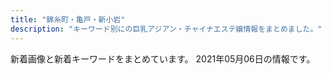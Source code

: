 ```yaml
---
title: "錦糸町・亀戸・新小岩"
description: "キーワード別にの巨乳アジアン・チャイナエステ嬢情報をまとめました。"
---
```


新着画像と新着キーワードをまとめています。
2021年05月06日の情報です。

<DmmAffiliateIns />
<KeywordTable
  shops={
    [
    {
        "url": "http://cpienakada.com/",
        "keywords": {
            "C": 1,
            "86": 1,
            "D": 4
        },
        "station": "JR\u4e80\u6238\u99c5\u5317\u53e3",
        "name": "\u604b\u59eb",
        "img_links": [
            "http://cpienakada.com/upload/202104/1617264407.jpg",
            "http://cpienakada.com/upload/202104/thumb/1617331988.jpg",
            "http://cpienakada.com/upload/202104/thumb_dis/1617264788.jpg",
            "http://cpienakada.com/upload/202104/thumb/1617264609.jpg",
            "http://cpienakada.com/upload/202104/thumb_dis/1617264919.jpg",
            "http://cpienakada.com/upload/202103/1617174846.jpg",
            "http://cpienakada.com/upload/202103/1617175559.jpg",
            "http://cpienakada.com/upload/images/20210331_151305.jpg",
            "http://cpienakada.com/upload/202104/1617264788.jpg",
            "http://cpienakada.com/upload/202104/1617264609.jpg",
            "http://cpienakada.com/upload/202104/1617331988.jpg",
            "http://cpienakada.com/upload/images/20210331_153515.png",
            "http://cpienakada.com/upload/images/20210331_151639.jpg",
            "http://cpienakada.com/upload/images/20210402_094656.jpg",
            "http://cpienakada.com/upload/202104/thumb/1617264788.jpg",
            "http://cpienakada.com/upload/202104/thumb_dis/1617264407.jpg",
            "http://cpienakada.com/upload/202104/thumb_dis/1617331988.jpg",
            "http://cpienakada.com/upload/202103/1617175265.jpg",
            "http://cpienakada.com/upload/202104/thumb_dis/1617264609.jpg",
            "http://cpienakada.com/upload/202104/thumb/1617264407.jpg",
            "http://cpienakada.com/upload/images/20210331_153453.jpg",
            "http://cpienakada.com/upload/202104/1617264919.jpg",
            "http://cpienakada.com/upload/202104/thumb/1617264919.jpg",
            "http://cpienakada.com/upload/202103/1617174691.jpg"
        ]
    },
    {
        "name": "\u68ee",
        "station": "JR\u65b0\u5c0f\u5ca9\u99c5\u5317\u53e3",
        "img_links": [
            "http://mori.me-es.com/images/sub_28.jpg",
            "http://mori.me-es.com/girls/07.jpg",
            "http://mori.me-es.com/images/info.jpg",
            "http://mori.me-es.com/images/index_24.jpg",
            "http://mori.me-es.com/images/index_30.jpg",
            "http://mori.me-es.com/images/index_16.jpg",
            "http://mori.me-es.com/images/index_22.jpg",
            "http://mori.me-es.com/images/index_05.jpg",
            "http://mori.me-es.com/images/rec.jpg",
            "http://mori.me-es.com/images/rec_15.jpg",
            "http://mori.me-es.com/images/index_02.jpg",
            "http://mori.me-es.com/girls/05.jpg",
            "http://mori.me-es.com/images/index_19.jpg",
            "http://mori.me-es.com/images/index_29.jpg",
            "http://mori.me-es.com/girls/08a.jpg",
            "http://mori.me-es.com/images/staff_15.jpg",
            "http://mori.me-es.com/images/index_12.jpg",
            "http://mori.me-es.com/images/index_10.jpg",
            "http://mori.me-es.com/images/index_18.jpg",
            "http://mori.me-es.com/images/index_03.jpg",
            "http://mori.me-es.com/images/index_17.jpg",
            "http://mori.me-es.com/images/index_21.jpg",
            "http://mori.me-es.com/images/index_26.jpg",
            "http://mori.me-es.com/images/index_15.jpg",
            "http://mori.me-es.com/images/index_09.jpg",
            "http://mori.me-es.com/images/index_25.jpg",
            "http://mori.me-es.com/images/index_04.jpg",
            "http://mori.me-es.com/images/index_28.jpg",
            "http://mori.me-es.com/images/index_07.jpg",
            "http://mori.me-es.com/girls/08.jpg",
            "http://mori.me-es.com/girls/06.jpg",
            "http://mori.me-es.com/images/index_08.jpg",
            "http://mori.me-es.com/images/index_20.jpg",
            "http://mori.me-es.com/images/index_01.jpg",
            "http://mori.me-es.com/girls/04a.jpg",
            "http://mori.me-es.com/images/info_15.jpg",
            "http://mori.me-es.com/girls/04.jpg",
            "http://mori.me-es.com/girls/00.jpg",
            "http://mori.me-es.com/images/index_27.jpg",
            "http://mori.me-es.com/girls/03.jpg",
            "http://mori.me-es.com/girls/02.jpg",
            "http://mori.me-es.com/girls/01.jpg",
            "http://mori.me-es.com/images/index_13.jpg",
            "http://mori.me-es.com/images/index_06.jpg"
        ],
        "url": "http://mori.me-es.com/",
        "keywords": {
            "86": 3,
            "90": 1,
            "C": 7,
            "88": 1,
            "87": 1,
            "85": 3
        }
    },
    {
        "keywords": {
            "85": 12,
            "D": 24,
            "C": 18,
            "83": 6,
            "86": 12
        },
        "img_links": [
            "http://yukinosakura.tyo.cm/images/room4.jpg",
            "http://yukinosakura.tyo.cm/images/s_staff.jpg",
            "http://yukinosakura.tyo.cm/images/room1.jpg",
            "http://yukinosakura.a2.webnavi.work/upload/sites/72/2020/04/2020040708052434.jpg",
            "http://yukinosakura.tyo.cm/images/s_news.jpg",
            "http://yukinosakura.a2.webnavi.work/upload/sites/72/2020/04/2020040708052456.jpg",
            "http://yukinosakura.a2.webnavi.work/upload/sites/72/2020/04/2020040708052353.jpg",
            "http://yukinosakura.a2.webnavi.work/upload/sites/72/2020/04/2020040708052118.jpg",
            "http://yukinosakura.tyo.cm/images/top.jpg",
            "http://yukinosakura.tyo.cm/images/room2.jpg",
            "http://yukinosakura.a2.webnavi.work/upload/sites/72/2020/04/2020040708052241.jpg",
            "http://yukinosakura.tyo.cm/images/s_shedule.jpg",
            "http://yukinosakura.tyo.cm/images/mobile.jpg",
            "http://yukinosakura.tyo.cm/images/room3.jpg"
        ],
        "url": "http://yukinosakura.tyo.cm/",
        "station": "JR\u4e80\u6238\u99c5\u5317\u53e3",
        "name": "\u685c\u82b1"
    },
    {
        "station": "JR\u9326\u7cf8\u753a\u99c5\u5317\u53e3",
        "img_links": [
            "https://iyashinoizumi.com/wp-content/uploads/7208DC4D-6E47-49CE-B1C0-3607E54E114B.jpeg",
            "https://iyashinoizumi.com/wp-content/uploads/0731EF09-7405-4B36-8468-B17A307EB894-197x300.jpeg",
            "https://iyashinoizumi.com/wp-content/uploads/5AA02D30-2C43-42C1-BE02-48E5A5C27E91.jpeg",
            "https://iyashinoizumi.com/wp-content/uploads/0731EF09-7405-4B36-8468-B17A307EB894-e1579436226478.jpeg",
            "https://iyashinoizumi.com/wp-content/uploads/9B89E764-B754-425D-A9AC-BB5566FA6AC4.jpeg",
            "https://iyashinoizumi.com/wp-content/uploads/2019/06/50CD669B-0FFA-4734-B898-EB3D53E95C21.jpeg",
            "https://iyashinoizumi.com/wp-content/uploads/2019/06/001.jpg",
            "https://iyashinoizumi.com/wp-content/uploads/rin.jpg",
            "https://iyashinoizumi.com/wp-content/uploads/7208DC4D-6E47-49CE-B1C0-3607E54E114B-210x300.jpeg",
            "https://iyashinoizumi.com/wp-content/uploads/2019/06/43D6BE9C-43F6-45C2-95E5-E775CE725D67.jpeg",
            "https://iyashinoizumi.com/wp-content/uploads/9B89E764-B754-425D-A9AC-BB5566FA6AC4-270x300.jpeg",
            "https://iyashinoizumi.com/wp-content/uploads/2019/06/2DD3549C-F937-441D-B0E3-E26520ACFABD-e1559410733851.jpeg",
            "https://iyashinoizumi.com/wp-content/uploads/5AA02D30-2C43-42C1-BE02-48E5A5C27E91-226x300.jpeg",
            "https://iyashinoizumi.com/wp-content/uploads/hiruwari.png",
            "https://iyashinoizumi.com/wp-content/uploads/2019/06/momoko1.jpg",
            "https://iyashinoizumi.com/wp-content/uploads/0731EF09-7405-4B36-8468-B17A307EB894.jpeg",
            "https://iyashinoizumi.com/wp-content/uploads/2019/06/5293C707-270F-4802-8168-1493DA07DDAE.jpeg"
        ],
        "keywords": {
            "\u30bb\u30af\u30b7\u30fc": 2
        },
        "url": "https://iyashinoizumi.com/",
        "name": "\u7652\u3057\u306e\u6cc9"
    },
    {
        "url": "http://y-rlx.net/",
        "station": "JR\u65b0\u5c0f\u5ca9\u99c5\u5357\u53e3",
        "name": "\u7f8e\u697d",
        "img_links": [
            "http://y-rlx.net/images/index_11.jpg",
            "http://y-rlx.net/images/index_06.png",
            "http://y-rlx.net/girl/08.jpg",
            "http://y-rlx.net/images/rec.jpg",
            "http://y-rlx.net/girl/011.jpg",
            "http://y-rlx.net/images/02.png",
            "http://y-rlx.net/girl/p01.jpg",
            "http://y-rlx.net/girl/02.jpg",
            "http://y-rlx.net/images/index_07.png",
            "http://y-rlx.net/girl/05.jpg",
            "http://y-rlx.net/images/index_19.png",
            "http://y-rlx.net/girl/010.jpg",
            "http://y-rlx.net/images/rex_16.jpg",
            "http://y-rlx.net/images/index_23.jpg",
            "http://y-rlx.net/girl/010a.jpg",
            "http://y-rlx.net/images/index_13.jpg",
            "http://y-rlx.net/girl/011a.jpg",
            "http://y-rlx.net/images/index_21.jpg",
            "http://y-rlx.net/images/staff_16.jpg",
            "http://y-rlx.net/girl/09a.jpg",
            "http://y-rlx.net/images/index_08.jpg",
            "http://y-rlx.net/images/index_02.png",
            "http://y-rlx.net/girl/03a.jpg",
            "http://y-rlx.net/images/line.jpg",
            "http://y-rlx.net/images/sys.jpg",
            "http://y-rlx.net/girl/03.jpg",
            "http://y-rlx.net/images/01.png",
            "http://y-rlx.net/girl/00.jpg",
            "http://y-rlx.net/girl/09.jpg",
            "http://y-rlx.net/images/rec_16.jpg",
            "http://y-rlx.net/images/index_12.jpg",
            "http://y-rlx.net/images/sys_16.jpg",
            "http://y-rlx.net/images/03.png",
            "http://y-rlx.net/girl/07.jpg",
            "http://y-rlx.net/girl/07a.jpg",
            "http://y-rlx.net/images/acc_tit03.jpg",
            "http://y-rlx.net/images/index_14.png",
            "http://y-rlx.net/images/acc_16.jpg",
            "http://y-rlx.net/images/index_09.jpg",
            "http://y-rlx.net/images/info.png",
            "http://y-rlx.net/images/index_16.png",
            "http://y-rlx.net/girl/01.jpg",
            "http://y-rlx.net/girl/05a.jpg",
            "http://y-rlx.net/images/acc_tit.jpg",
            "http://y-rlx.net/images/acc_tit01.jpg",
            "http://y-rlx.net/images/index_10.jpg",
            "http://y-rlx.net/images/index_04.png",
            "http://y-rlx.net/girl/06.jpg"
        ],
        "keywords": {
            "87": 1,
            "86": 2,
            "95": 2,
            "92": 1,
            "90": 1,
            "88": 1,
            "89": 1,
            "85": 1
        }
    },
    {
        "url": "http://harunohana.jpest.net/",
        "img_links": [
            "http://harunohana.jpest.net/uploads//sites/38/2021/02/tel_info.png",
            "http://harunohana.jpest.net/uploads//sites/38/2021/02/c2.jpg",
            "http://harunohana.jpest.net/uploads//sites/38/2021/02/xian.jpg",
            "http://harunohana.jpest.net/uploads//sites/38/2021/04/g5.jpg",
            "http://harunohana.jpest.net/uploads//sites/38/elementor/thumbs/g4-p3mbec1gp2hjuwwbjw36y43rzgwycta8xnrv7ujz68.jpg",
            "http://harunohana.jpest.net/uploads//sites/38/2021/03/g3.jpg",
            "http://harunohana.jpest.net/uploads//sites/38/elementor/thumbs/g5-p5qga8zeagwf7efovdavelljg7lsn1y4eanjgcq0uo.jpg",
            "http://harunohana.jpest.net/uploads//sites/38/2021/02/news-tit.png",
            "http://harunohana.jpest.net/uploads//sites/38/elementor/thumbs/c5-p3a4c3o3k96sqqp7ys00qjnjwezbpkzslpplu8in0o.jpg",
            "http://harunohana.jpest.net/uploads//sites/38/2021/02/mobile.jpg",
            "http://harunohana.jpest.net/uploads//sites/38/2021/02/tel_pickup.png",
            "http://harunohana.jpest.net/uploads//sites/38/2021/03/g2.jpg",
            "http://harunohana.jpest.net/uploads//sites/38/elementor/thumbs/g3-p3mbdh0sfjb37s5dl0oi5txkdr5uasv3te8udptyvk.jpg",
            "http://harunohana.jpest.net/uploads//sites/38/elementor/thumbs/g2-p3mbcgd30zwwmzmmj2u1yl6l7q6iyltkocswnxcbm8.jpg",
            "http://harunohana.jpest.net/uploads//sites/38/2021/02/staff-tit.png",
            "http://harunohana.jpest.net/uploads//sites/38/2021/02/top-3.png",
            "http://harunohana.jpest.net/uploads//sites/38/2021/02/tel_top.png",
            "http://harunohana.jpest.net/uploads//sites/38/elementor/thumbs/c1-p3a4bw5e1kwi5v056or06ljv5c0e005xwohq00tseg.jpg",
            "http://harunohana.jpest.net/uploads//sites/38/2021/03/g5.jpg",
            "http://harunohana.jpest.net/uploads//sites/38/2021/02/info-tit.png",
            "http://harunohana.jpest.net/uploads//sites/38/2021/02/mobile-tit.png",
            "http://harunohana.jpest.net/uploads//sites/38/2021/02/c5.jpg",
            "http://harunohana.jpest.net/uploads//sites/38/2021/03/1.jpg",
            "http://harunohana.jpest.net/uploads//sites/38/elementor/thumbs/g1-p3mbbo5xbyuayorl3qn8vsare61ijopmkh8c9mi4sw.jpg",
            "http://harunohana.jpest.net/uploads//sites/38/2021/02/ditiao-1.png",
            "http://harunohana.jpest.net/uploads//sites/38/2021/02/tel_staff.png",
            "http://harunohana.jpest.net/uploads//sites/38/2021/02/c1.jpg",
            "http://harunohana.jpest.net/uploads//sites/38/2021/02/c4.jpg",
            "http://harunohana.jpest.net/uploads//sites/38/elementor/thumbs/c2-p3a4by12f8z2t2xevpk9bl2sc3r4fedekxsoykr020.jpg",
            "http://harunohana.jpest.net/uploads//sites/38/2021/03/g1.jpg",
            "http://harunohana.jpest.net/uploads//sites/38/2021/02/pick-tit.png",
            "http://harunohana.jpest.net/uploads//sites/38/elementor/thumbs/c3-p3a4c1sf6l483iry9r6rlk4mpn8la6sbxgemvolfd4.jpg",
            "http://harunohana.jpest.net/uploads//sites/38/2021/02/c3.jpg",
            "http://harunohana.jpest.net/uploads//sites/38/2021/02/c6.jpg"
        ],
        "keywords": {
            "C": 12
        },
        "station": "JR\u9326\u7cf8\u753a\u5357\u53e3",
        "name": "\u6625\u306e\u82b1"
    },
    {
        "name": "KIRARA",
        "keywords": {
            "85": 98,
            "D": 126,
            "88": 14,
            "87": 28,
            "86": 28,
            "C": 70,
            "E": 14,
            "83": 14,
            "92": 14,
            "89": 14
        },
        "img_links": [
            "https://kinshicho-mensesthe.net/room/6-l.jpg",
            "https://kinshicho-mensesthe.net/staff2/haruka-s1.jpg",
            "https://kinshicho-mensesthe.net/room/1-s.jpg",
            "https://kinshicho-mensesthe.net/staff2/mai-s1.jpg",
            "https://kinshicho-mensesthe.net/staff2/yuka-s1.jpg",
            "https://kinshicho-mensesthe.net/staff2/yuki-l1.jpg",
            "https://kinshicho-mensesthe.net/button/staff.png",
            "https://kinshicho-mensesthe.net/mens-esthe-massage/2020/02/06/sora-s1.jpg",
            "https://kinshicho-mensesthe.net/staff2/yumi-l1.jpg",
            "https://kinshicho-mensesthe.net/staff2/sera-l1.jpg",
            "https://kinshicho-mensesthe.net/staff2/yuki-s1.jpg",
            "https://kinshicho-mensesthe.net/staff2/rika-s1.jpg",
            "https://kinshicho-mensesthe.net/staff2/moe-s1.jpg",
            "https://kinshicho-mensesthe.net/staff2/satomi-s1.jpg",
            "https://kinshicho-mensesthe.net/room/esthe2.jpg",
            "https://kinshicho-mensesthe.net/mens-esthe-massage/2020/10/17/moe-s1.jpg",
            "https://kinshicho-mensesthe.net/images/header3.png",
            "https://kinshicho-mensesthe.net/staff2/saki-s1.jpg",
            "https://kinshicho-mensesthe.net/staff2/sakura-s2.jpg",
            "https://kinshicho-mensesthe.net/staff2/sera-s1.jpg",
            "https://kinshicho-mensesthe.net/room/esthe1.jpg",
            "https://kinshicho-mensesthe.net/room/4-s.jpg",
            "https://kinshicho-mensesthe.net/room/3-l.jpg",
            "https://kinshicho-mensesthe.net/mens-esthe-massage/2020/01/22/yuki-s1.jpg",
            "https://kinshicho-mensesthe.net/button/blog.png",
            "https://kinshicho-mensesthe.net/staff2/yumi-s1.jpg",
            "https://kinshicho-mensesthe.net/staff2/haruka-l1.jpg",
            "https://kinshicho-mensesthe.net/staff2/rui-s1.jpg",
            "https://kinshicho-mensesthe.net/room/2-l.jpg",
            "https://kinshicho-mensesthe.net/staff2/kokomi-l1.jpg",
            "https://kinshicho-mensesthe.net/room/3-s.jpg",
            "https://kinshicho-mensesthe.net/staff2/kiki-s1.jpg",
            "https://kinshicho-mensesthe.net/room/5-s.jpg",
            "https://kinshicho-mensesthe.net/images/footer-r.png",
            "https://kinshicho-mensesthe.net/images/clear.png",
            "https://kinshicho-mensesthe.net/staff2/rui-l1.jpg",
            "https://kinshicho-mensesthe.net/room/4-l.jpg",
            "https://kinshicho-mensesthe.net/staff2/sora-s1.jpg",
            "https://kinshicho-mensesthe.net/images/main-sp.jpg",
            "https://kinshicho-mensesthe.net/room/5-l.jpg",
            "https://kinshicho-mensesthe.net/room/6-s.jpg",
            "https://kinshicho-mensesthe.net/mens-esthe-massage/2020/02/06/satomi-s1.jpg",
            "https://kinshicho-mensesthe.net/staff2/sakura-l2.jpg",
            "https://kinshicho-mensesthe.net/staff2/kiki-l1.jpg",
            "https://kinshicho-mensesthe.net/room/1-l.jpg",
            "https://kinshicho-mensesthe.net/staff2/rika-l1.jpg",
            "https://kinshicho-mensesthe.net/staff2/saki-l1.jpg",
            "https://kinshicho-mensesthe.net/room/2-s.jpg",
            "https://kinshicho-mensesthe.net/images/flower.png",
            "https://kinshicho-mensesthe.net/images/main1.jpg",
            "https://kinshicho-mensesthe.net/images/camp.png",
            "https://kinshicho-mensesthe.net/button/home.png",
            "https://kinshicho-mensesthe.net/images/qrcode.png",
            "https://kinshicho-mensesthe.net/staff2/mai-l1.jpg",
            "https://kinshicho-mensesthe.net/staff2/sora-l1.jpg",
            "https://kinshicho-mensesthe.net/images/footer-l.png",
            "https://kinshicho-mensesthe.net/staff2/satomi-l1.jpg",
            "https://kinshicho-mensesthe.net/staff2/kokomi-s1.jpg",
            "https://kinshicho-mensesthe.net/room/esthe3.jpg"
        ],
        "url": "https://kinshicho-mensesthe.net/",
        "station": "JR\u9326\u7cf8\u753a\u99c5\u5317\u53e3"
    },
    {
        "img_links": [
            "https://kameido-massage.com/button/home.png",
            "https://kameido-massage.com/link/mens-esthe.png",
            "https://kameido-massage.com/staff/aki-s1.jpg",
            "https://kameido-massage.com/2021/03/23/aki-s1.jpg",
            "https://kameido-massage.com/2020/07/17/mika-s1.jpg",
            "https://kameido-massage.com/2019/11/02/yuka-s1.jpg",
            "https://kameido-massage.com/icon/facebook.png",
            "https://kameido-massage.com/images/main-top.jpg",
            "https://kameido-massage.com/2021/04/28/yuna-s1.jpg",
            "https://kameido-massage.com/staff/yuki-l1.jpg",
            "https://kameido-massage.com/menu/blog.png",
            "https://kameido-massage.com/staff/aki-l1.jpg",
            "https://kameido-massage.com/room/room-l3.jpg",
            "https://kameido-massage.com/button/staff.png",
            "https://kameido-massage.com/staff/nana-s1.jpg",
            "https://kameido-massage.com/button/blog.png",
            "https://scdn.line-apps.com/n/line_add_friends/btn/ja.png",
            "https://kameido-massage.com/images/clear.png",
            "https://kameido-massage.com/icon/line.png",
            "https://kameido-massage.com/room/room-l4.jpg",
            "https://kameido-massage.com/2019/12/25/mika-s1.jpg",
            "https://kameido-massage.com/room/room-l5.jpg",
            "https://kameido-massage.com/images/top2.jpg",
            "https://kameido-massage.com/images/top1.jpg",
            "https://kameido-massage.com/menu/staff.png",
            "https://kameido-massage.com/images/main-small.jpg",
            "https://kameido-massage.com/2020/05/15/kazumi-s1.jpg",
            "https://kameido-massage.com/images/footer-l.png",
            "https://kameido-massage.com/staff/nana-l1.jpg",
            "https://kameido-massage.com/icon/yelp.png",
            "https://kameido-massage.com/images/top3.jpg",
            "https://kameido-massage.com/room/room-l2.jpg",
            "https://kameido-massage.com/images/flower.png",
            "https://kameido-massage.com/2019/10/29/yuri-s1.jpg",
            "https://kameido-massage.com/icon/twitter.png",
            "https://kameido-massage.com/images/header3.png",
            "https://kameido-massage.com/menu/info.png",
            "https://kameido-massage.com/menu/home.png",
            "https://kameido-massage.com/staff/yuki-s1.jpg",
            "https://kameido-massage.com/images/main-sp.jpg",
            "https://kameido-massage.com/staff/yuna-s1.jpg",
            "https://kameido-massage.com/images/footer-r.png",
            "https://kameido-massage.com/staff/mimi-s1.jpg",
            "https://kameido-massage.com/images/qrcode.png",
            "https://kameido-massage.com/2020/03/28/nana-s1.jpg",
            "https://kameido-massage.com/staff/yuna-l1.jpg",
            "https://kameido-massage.com/room/room-l6.jpg",
            "https://kameido-massage.com/room/room-l1.jpg",
            "https://kameido-massage.com/2019/11/10/erika-s1.jpg"
        ],
        "url": "https://kameido-massage.com/",
        "station": "JR\u4e80\u6238\u99c5\u5317\u53e3",
        "keywords": {},
        "name": "\u842c\u751f\u697c"
    },
    {
        "station": "JR\u9326\u7cf8\u753a\u99c5\u5357\u53e3",
        "url": "http://www.es-raku.link/",
        "name": "Lucky\uff5e\u30e9\u30c3\u30ad\u30fc\uff5e",
        "keywords": {},
        "img_links": [
            "http://www.es-raku.link/staff/yuki.jpg",
            "http://www.es-raku.link/images/staff_t.png",
            "http://www.es-raku.link/img/kaori1.jpg",
            "http://www.es-raku.link/images/rtel.jpg",
            "http://www.es-raku.link/images/mobile.jpg",
            "http://www.es-raku.link/images/menu/staff.png",
            "http://www.es-raku.link/img/riri1.jpg",
            "http://www.es-raku.link/images/9.jpg",
            "http://www.es-raku.link/images/3.jpg",
            "http://www.es-raku.link/images/list.jpg",
            "http://www.es-raku.link/images/tel.jpg",
            "http://www.es-raku.link/images/2.jpg",
            "http://www.es-raku.link/img/ruru1.jpg",
            "http://www.es-raku.link/staff/ruru.jpg",
            "http://www.es-raku.link/img/ayaka1.jpg",
            "http://www.es-raku.link/images/6.jpg",
            "http://www.es-raku.link/images/7.jpg",
            "http://www.es-raku.link/images/r1.jpg",
            "http://www.es-raku.link/images/news.jpg",
            "http://www.es-raku.link/img/mai1.jpg",
            "http://www.es-raku.link/staff/kaori.jpg",
            "http://www.es-raku.link/images/head.png",
            "http://www.es-raku.link/images/1.jpg",
            "http://www.es-raku.link/staff/riri.jpg",
            "http://www.es-raku.link/img/yuki1.jpg",
            "http://www.es-raku.link/images/menu/interior.png",
            "http://www.es-raku.link/images/int1.png",
            "http://www.es-raku.link/images/int2.png",
            "http://www.es-raku.link/staff/lucky.jpg",
            "http://www.es-raku.link/images/r2.jpg",
            "http://www.es-raku.link/images/sys1.jpg",
            "http://www.es-raku.link/staff/mai.jpg",
            "http://www.es-raku.link/img/lucky1.jpg",
            "http://www.es-raku.link/images/interior_t.png",
            "http://www.es-raku.link/staff/ayaka.jpg",
            "http://www.es-raku.link/images/8.jpg",
            "http://www.es-raku.link/images/menu/top.png",
            "http://www.es-raku.link/images/line.png"
        ]
    },
    {
        "url": "http://cherry-esthe.com/",
        "station": "JR\u9326\u7cf8\u753a\u99c5\u5357\u53e3",
        "name": "Cherry",
        "keywords": {},
        "img_links": [
            "http://dccompanyqoo10.cafe24.com/tiffany/images/common/header.png",
            "http://dccompanyqoo10.cafe24.com/tiffany/images/store/store.png",
            "http://dccompanyqoo10.cafe24.com/tiffany/images/top/store_bg.png"
        ]
    },
    {
        "url": "http://mariabella.ies.fun/",
        "station": "JR\u5c0f\u5ca9\u99c5\u5317\u53e3",
        "img_links": [
            "http://mariabella.ies.fun/images/ac2.jpg",
            "http://mariabella.ies.fun/images/r04.jpg",
            "http://mariabella.ies.fun/images/s-staff.jpg",
            "http://mariabella.ies.fun/images/pick.jpg",
            "http://mariabella.ies.fun/images/news.jpg",
            "http://mariabella.ies.fun/images/ac3.jpg",
            "http://mariabella.ies.fun/photos/sites/45/2020/01/2020012420100278.jpeg",
            "http://mariabella.ies.fun/images/r07.jpg",
            "http://mariabella.ies.fun/images/r06.jpg",
            "http://mariabella.ies.fun/images/top.png",
            "http://mariabella.ies.fun/images/info.jpg",
            "http://mariabella.ies.fun/photos/sites/45/2019/09/2019092717170772.jpeg",
            "http://mariabella.ies.fun/images/r01.jpg",
            "http://mariabella.ies.fun/images/s-recriut.jpg",
            "http://mariabella.ies.fun/images/r02.jpg",
            "http://mariabella.ies.fun/images/ac1.jpg",
            "http://mariabella.ies.fun/photos/sites/45/2019/09/2019091016323921.jpeg",
            "http://mariabella.ies.fun/images/mobile.jpg",
            "http://mariabella.ies.fun/images/r09.jpg",
            "http://mariabella.ies.fun/images/mobile1.jpg",
            "http://mariabella.ies.fun/photos/sites/45/2018/06/2018062706422857.jpg",
            "http://mariabella.ies.fun/images/r05.jpg",
            "http://mariabella.ies.fun/images/r03.jpg"
        ],
        "name": "\u30de\u30ea\u30a2\u30d9\u30fc\u30e9",
        "keywords": {
            "\u30bb\u30af\u30b7\u30fc": 3,
            "E": 3
        }
    },
    {
        "img_links": [
            "http://www.himawari-shinkoiwa.com/img/move.jpg",
            "http://www.himawari-shinkoiwa.com/img/ttl_info.png",
            "http://www.himawari-shinkoiwa.com/img/btn_blog.png",
            "http://www.himawari-shinkoiwa.com/images/line.png",
            "http://www.himawari-shinkoiwa.com/images/slider/3.jpg",
            "http://www.himawari-shinkoiwa.com/images/slider/2.jpg",
            "http://www.himawari-shinkoiwa.com/files/005.jpg",
            "http://www.himawari-shinkoiwa.com/files/001-02.jpg",
            "http://www.himawari-shinkoiwa.com/img/goback.jpg",
            "http://www.himawari-shinkoiwa.com/files/005-02.jpg",
            "http://www.himawari-shinkoiwa.com/images/slider/1.jpg",
            "http://www.himawari-shinkoiwa.com/img/pickup.jpg",
            "http://www.himawari-shinkoiwa.com/img/btn_side_mobile.jpg",
            "http://www.himawari-shinkoiwa.com/img/tel.png",
            "http://www.himawari-shinkoiwa.com/files/004-02.jpg",
            "http://www.himawari-shinkoiwa.com/img/ttl_news.png",
            "http://www.himawari-shinkoiwa.com/img/ttl_move.png",
            "http://www.himawari-shinkoiwa.com/files/001.jpg",
            "http://www.himawari-shinkoiwa.com/files/004.jpg"
        ],
        "station": "JR\u65b0\u5c0f\u5ca9\u99c5\u5357\u53e3",
        "name": "\u3072\u307e\u308f\u308a",
        "keywords": {
            "86": 4,
            "87": 2,
            "D": 6,
            "C": 11
        },
        "url": "http://www.himawari-shinkoiwa.com/"
    },
    {
        "url": "http://sentsubaki.asia/",
        "keywords": {},
        "station": "JR\u4e80\u6238\u99c5\u6771\u53e3",
        "name": "\u5343\u693f",
        "img_links": [
            "http://sentsubaki.asia/img/cast/you-03.jpg",
            "http://sentsubaki.asia/img/coupon_special.png",
            "http://sentsubaki.asia/img/interior/lobby-2.jpg",
            "http://sentsubaki.asia/img/cast/nina-04.jpg",
            "http://sentsubaki.asia/img/cast/miki-04.jpg",
            "http://sentsubaki.asia/img/cast/nina-03.jpg",
            "http://sentsubaki.asia/img/cast/yumi-02.jpg",
            "http://sentsubaki.asia/img/cast/you-02.jpg",
            "http://sentsubaki.asia/img/btn_twitter.png",
            "http://sentsubaki.asia/img/head_tel.png",
            "http://sentsubaki.asia/img/cast/aya-01.jpg",
            "http://sentsubaki.asia/img/cast/momo-03.jpg",
            "http://sentsubaki.asia/img/cast/you-01.jpg",
            "http://sentsubaki.asia/img/btn_top.png",
            "http://sentsubaki.asia/img/cast/momo-01.jpg",
            "http://sentsubaki.asia/img/interior/lobby-1.jpg",
            "http://sentsubaki.asia/img/cast/aya-03.jpg",
            "http://sentsubaki.asia/img/cast/momo-02.jpg",
            "http://sentsubaki.asia/img/btn_cast.png",
            "http://sentsubaki.asia/img/btn_interior.png",
            "http://sentsubaki.asia/img/cast/aya-04.jpg",
            "http://sentsubaki.asia/img/head_time.png",
            "http://sentsubaki.asia/img/cast/yuyu-02.jpg",
            "http://sentsubaki.asia/img/cast/you-04.jpg",
            "http://sentsubaki.asia/img/cast/momo-04.jpg",
            "http://sentsubaki.asia/img/cast/yuyu-01.jpg",
            "http://sentsubaki.asia/img/cast/miki-01.jpg",
            "http://sentsubaki.asia/img/cast/miki-02.jpg",
            "http://sentsubaki.asia/img/cast/yumi-04.jpg",
            "http://sentsubaki.asia/img/cast/miki-03.jpg",
            "http://sentsubaki.asia/img/cast/yuyu-04.jpg",
            "http://sentsubaki.asia/img/cast/yumi-03.jpg"
        ]
    },
    {
        "url": "http://kinshicho-es.xyz/",
        "station": "JR\u9326\u7cf8\u753a\u99c5\u5317\u53e3",
        "keywords": {
            "C": 7
        },
        "img_links": [
            "http://kinshicho-es.xyz/images/r1.jpg",
            "http://kinshicho-es.xyz/images/g0.jpg",
            "http://kinshicho-es.xyz/images/left1_2_02.jpg",
            "http://kinshicho-es.xyz/images/news-tit1.jpg",
            "http://kinshicho-es.xyz/images/r2.jpg",
            "http://kinshicho-es.xyz/images/b1.jpg",
            "http://kinshicho-es.xyz/images/g5.jpg",
            "http://kinshicho-es.xyz/images/r3.jpg",
            "http://kinshicho-es.xyz/images/r4.jpg",
            "http://kinshicho-es.xyz/images/top.jpg",
            "http://kinshicho-es.xyz/images/g2.jpg",
            "http://kinshicho-es.xyz/images/b2.jpg",
            "http://kinshicho-es.xyz/images/g3.jpg",
            "http://kinshicho-es.xyz/images/kanban.jpg",
            "http://kinshicho-es.xyz/images/top1.jpg",
            "http://kinshicho-es.xyz/images/g41.jpg"
        ],
        "name": "\u30b9\u30c1\u30e5\u30ef\u306e\u30b9\u30de\u30a4\u30eb"
    },
    {
        "name": "\u500b\u4eba\u30b5\u30ed\u30f3 \u6cc9",
        "station": "\u68ee\u4e0b\u99c5A6\u51fa\u53e3",
        "url": "http://www.night.ne.jp/tokyo/izumi/",
        "img_links": [
            "http://www.night.ne.jp/tokyo/izumi/img/view_2.jpg",
            "http://www.night.ne.jp/tokyo/izumi/img/index.jpg",
            "http://www.night.ne.jp/tokyo/izumi/img/qr_code.jpg",
            "http://www.night.ne.jp/nightnet/img/6.jpg",
            "http://www.night.ne.jp/tokyo/izumi/img/view_1.jpg",
            "http://www.night.ne.jp/nightnet/img/1.jpg",
            "http://www.night.ne.jp/nightnet/img/17.jpg",
            "http://www.night.ne.jp/nightnet/img/12a.jpg",
            "http://www.night.ne.jp/tokyo/izumi/img_staff/g_7292.jpg",
            "http://www.night.ne.jp/nightnet/img/11.jpg",
            "http://www.night.ne.jp/_format/W/img/index_enter_1.jpg",
            "http://www.night.ne.jp/nightnet/img/9.jpg",
            "http://www.night.ne.jp/nightnet/img/14.jpg",
            "http://www.night.ne.jp/tokyo/izumi/img/index_view.jpg",
            "http://www.night.ne.jp/nightnet/img/2.jpg",
            "http://www.night.ne.jp/nightnet/img/7.jpg",
            "http://www.night.ne.jp/nightnet/img/15.jpg",
            "http://www.night.ne.jp/nightnet/img/8.jpg",
            "http://www.night.ne.jp/nightnet/img/4.jpg",
            "http://www.night.ne.jp/tokyo/izumi/img/view_3.jpg",
            "http://www.night.ne.jp/nightnet/img/3.jpg",
            "http://www.night.ne.jp/nightnet/img/13.jpg",
            "http://www.night.ne.jp/nightnet/img/5.jpg",
            "http://www.night.ne.jp/_format/W/img/over_msg_01.jpg",
            "http://www.night.ne.jp/nightnet/img/10.jpg",
            "http://www.night.ne.jp/tokyo/izumi/img/index_top.jpg",
            "http://www.night.ne.jp/_format/W/img/whats_view.jpg",
            "http://www.night.ne.jp/nightnet/img/16.jpg",
            "http://www.night.ne.jp/_format/W/img/whats_news.jpg"
        ],
        "keywords": {}
    },
    {
        "station": "JR\u4e80\u6238\u99c5\u5317\u53e3",
        "keywords": {
            "E": 1,
            "D": 9,
            "87": 1,
            "83": 3,
            "85": 3,
            "86": 3
        },
        "name": "\u30c9\u30e9\u3048\u3082\u3093",
        "img_links": [
            "https://doraimon.tyo.cm/photos/sites/32/2021/03/2021031206553637.jpg",
            "https://doraimon.tyo.cm/images/link.jpg",
            "https://doraimon.tyo.cm/images/staff_line.jpg",
            "https://doraimon.tyo.cm/photos/sites/32/2021/04/202104070649510.jpg",
            "https://doraimon.tyo.cm/photos/sites/32/2021/03/2021030207304993.jpg",
            "https://doraimon.tyo.cm/images/s_face.jpg",
            "https://doraimon.tyo.cm/photos/sites/32/2021/03/2021032507045669.jpg",
            "https://doraimon.tyo.cm/photos/sites/32/2021/04/202104280419564.jpg",
            "https://doraimon.tyo.cm/images/top.jpg",
            "https://doraimon.tyo.cm/photos/sites/32/2021/03/2021030207310114.jpg",
            "https://doraimon.tyo.cm/images/mobile.jpg",
            "https://doraimon.tyo.cm/photos/sites/32/2021/03/2021032301301384.jpg",
            "https://doraimon.tyo.cm/images/s_news.jpg",
            "https://doraimon.tyo.cm/photos/sites/32/2021/03/2021030207304862.jpg",
            "https://doraimon.tyo.cm/photos/sites/32/2021/03/202103120651532.jpg",
            "https://doraimon.tyo.cm/photos/sites/32/2021/03/2021030207305994.jpg"
        ],
        "url": "https://doraimon.tyo.cm/"
    },
    {
        "img_links": [
            "http://iyashi.sweet-relaxation.com/img/cast/lisa-03.jpg",
            "http://iyashi.sweet-relaxation.com/img/cast/olive-02.jpg",
            "http://iyashi.sweet-relaxation.com/img/cast/eri-02.jpg",
            "http://iyashi.sweet-relaxation.com/img/slick/sl-7.jpg",
            "http://iyashi.sweet-relaxation.com/img/treatment/aroma-01.jpg",
            "http://iyashi.sweet-relaxation.com/img/treatment/body-01.jpg",
            "http://iyashi.sweet-relaxation.com/img/slick/sl-1.jpg",
            "http://iyashi.sweet-relaxation.com/img/cast/lisa-01.jpg",
            "http://iyashi.sweet-relaxation.com/img/slick/sl-2.jpg",
            "http://iyashi.sweet-relaxation.com/img/cast/eri-01.jpg",
            "http://iyashi.sweet-relaxation.com/img/cast/lisa-02.jpg",
            "http://iyashi.sweet-relaxation.com/img/cast/eri-03.jpg",
            "http://iyashi.sweet-relaxation.com/img/cast/ran-01.jpg",
            "http://iyashi.sweet-relaxation.com/img/cast/ran-02.jpg",
            "http://iyashi.sweet-relaxation.com/img/slick/sl-4.jpg",
            "http://iyashi.sweet-relaxation.com/img/slick/sl-6.jpg",
            "http://iyashi.sweet-relaxation.com/img/cast/olive-03.jpg",
            "http://iyashi.sweet-relaxation.com/img/treatment/ashitsubo-01.jpg",
            "http://iyashi.sweet-relaxation.com/img/cast/olive-01.jpg",
            "http://iyashi.sweet-relaxation.com/img/slick/sl-5.jpg",
            "http://iyashi.sweet-relaxation.com/img/cast/yaya-02.jpg",
            "http://iyashi.sweet-relaxation.com/img/cast/ran-03.jpg",
            "http://iyashi.sweet-relaxation.com/img/cast/yaya-03.jpg",
            "http://iyashi.sweet-relaxation.com/img/slick/sl-3.jpg",
            "http://iyashi.sweet-relaxation.com/img/cast/yaya-01.jpg"
        ],
        "name": "\u7652 IYASHI",
        "keywords": {},
        "url": "http://iyashi.sweet-relaxation.com/",
        "station": "JR\u4e80\u6238\u99c5\u6771\u53e3"
    },
    {
        "name": "\u82fa",
        "url": "https://www.yitigo.work/",
        "keywords": {},
        "station": "JR\u5c0f\u5ca9\u99c5\u5357\u53e3",
        "img_links": [
            "https://www.yitigo.work/images/headerParts01.png",
            "https://www.yitigo.work/images/home/index_10.png",
            "https://www.yitigo.work/images/staff/staff_01.png",
            "https://www.yitigo.work/images/staff/hani.png",
            "https://www.yitigo.work/images/home/index_15.png",
            "https://www.yitigo.work/images/staff/hana1.jpg",
            "https://www.yitigo.work/images/home/staff_01.jpg",
            "https://www.yitigo.work/images/staff/hani1.jpg",
            "https://www.yitigo.work/images/top_flash_01.jpg",
            "https://www.yitigo.work/images/home/index_09.png",
            "https://www.yitigo.work/images/home/index_01.png",
            "https://www.yitigo.work/images/home/index_06.png",
            "https://www.yitigo.work/images/home/index_tel.png",
            "https://www.yitigo.work/images/home/index_05.png",
            "https://www.yitigo.work/images/home/index_12.png",
            "https://www.yitigo.work/images/home/index_17.png",
            "https://www.yitigo.work/images/page_top.png",
            "https://www.yitigo.work/images/staff/risa1.jpg",
            "https://www.yitigo.work/images/home/index_13.png",
            "https://www.yitigo.work/images/news/girl.png",
            "https://www.yitigo.work/images/home/index_14.png",
            "https://www.yitigo.work/images/staff/hana.png",
            "https://www.yitigo.work/images/staff/staff_03.png",
            "https://www.yitigo.work/images/home/index_07.png",
            "https://www.yitigo.work/images/top_flash_02.jpg",
            "https://www.yitigo.work/images/home/staff_02.jpg",
            "https://www.yitigo.work/images/top_01.png",
            "https://www.yitigo.work/images/home/staff_04.jpg",
            "https://www.yitigo.work/images/staff/mayu.png",
            "https://www.yitigo.work/images/staff/mayu1.jpg",
            "https://www.yitigo.work/images/staff/risa.png",
            "https://www.yitigo.work/images/top_02.png",
            "https://www.yitigo.work/images/home/staff_03.jpg",
            "https://www.yitigo.work/images/top_04.png",
            "https://www.yitigo.work/images/home/index_19.png",
            "https://www.yitigo.work/images/home/index_11.png"
        ]
    },
    {
        "keywords": {
            "C": 7
        },
        "name": "\u685c",
        "img_links": [
            "http://miyabi-aroma.xyz/images/shishu/se1.jpg",
            "http://miyabi-aroma.xyz/images/11.png",
            "http://miyabi-aroma.xyz/images/staff/3/miya.jpg",
            "http://miyabi-aroma.xyz/images/nav/nav-info.jpg",
            "http://miyabi-aroma.xyz/images/nav/nav-staff.jpg",
            "http://miyabi-aroma.xyz/images/staff/3/rina2.jpg",
            "http://miyabi-aroma.xyz/images/index-rose_13.png",
            "http://miyabi-aroma.xyz/images/staff/3/ami2.jpg",
            "http://miyabi-aroma.xyz/images/nav/nav-job.jpg",
            "http://miyabi-aroma.xyz/images/index-rose_04.png",
            "http://miyabi-aroma.xyz/images/staff/3/yaya1.jpg",
            "http://miyabi-aroma.xyz/images/staff/3/yami.jpg",
            "http://miyabi-aroma.xyz/images/staff/3/yaya2.jpg",
            "http://miyabi-aroma.xyz/images/staff/3/miya2.jpg",
            "http://miyabi-aroma.xyz/images/index-rose_07.png",
            "http://miyabi-aroma.xyz/images/staff/3/ami.jpg",
            "http://miyabi-aroma.xyz/images/1801706901.jpg",
            "http://miyabi-aroma.xyz/images/3/2.jpg",
            "http://miyabi-aroma.xyz/images/staff/3/rina.jpg",
            "http://miyabi-aroma.xyz/images/index-rose_02.png",
            "http://miyabi-aroma.xyz/images/shishu/se2.jpg",
            "http://miyabi-aroma.xyz/images/index-rose_09.png",
            "http://miyabi-aroma.xyz/images/nav/nav-sys.jpg",
            "http://miyabi-aroma.xyz/images/staff/3/kiki2.jpg",
            "http://miyabi-aroma.xyz/images/staff/3/kiki.jpg",
            "http://miyabi-aroma.xyz/images/3/1.jpg"
        ],
        "url": "http://miyabi-aroma.xyz/",
        "station": "JR\u4e80\u6238\u99c5\u6771\u53e3"
    },
    {
        "name": "\u3086\u304d",
        "img_links": [
            "http://www.sh-yuki.work/images/lanmu4.jpg",
            "http://www.sh-yuki.work/images/end.png",
            "http://www.sh-yuki.work/uploads/191006/1-191006105P61Z.jpg",
            "http://www.sh-yuki.work/images/room3.jpg",
            "http://www.sh-yuki.work/uploads/200713/1-200G3125135C2.jpg",
            "http://www.sh-yuki.work/uploads/191028/1-19102Q03S5a4.jpg",
            "http://www.sh-yuki.work/uploads/190105/1-1Z1051440193X.jpg",
            "http://www.sh-yuki.work/uploads/200620/1-200620154311K4.jpg",
            "http://www.sh-yuki.work/uploads/190105/1-1Z105143921224.jpg",
            "http://www.sh-yuki.work/uploads/191104/1-1911041I124915.jpg",
            "http://www.sh-yuki.work/uploads/210216/1-210216154445506.jpg",
            "http://www.sh-yuki.work/uploads/191221/1-191221111A3123.jpg",
            "http://www.sh-yuki.work/images/nbj2.jpg",
            "http://www.sh-yuki.work/uploads/191021/1-19102116361I39.jpg",
            "http://www.sh-yuki.work/uploads/200110/1-20011013245Y49.jpg",
            "http://www.sh-yuki.work/images/room1.jpg",
            "http://www.sh-yuki.work/uploads/190110/1-1Z110093529363.png",
            "http://www.sh-yuki.work/uploads/201214/1-20121416231WV.jpg",
            "http://www.sh-yuki.work/uploads/190105/1-1Z105143R9539.jpg",
            "http://www.sh-yuki.work/uploads/201214/1-201214162100347.jpg",
            "http://www.sh-yuki.work/uploads/200127/1-20012G02404310.jpg",
            "http://www.sh-yuki.work/uploads/210216/1-210216154459443.jpg",
            "http://www.sh-yuki.work/images/lanmu2.jpg",
            "http://www.sh-yuki.work/uploads/200713/1-200G3110344421.jpg",
            "http://www.sh-yuki.work/images/1.jpg",
            "http://www.sh-yuki.work/uploads/191227/1-19122F93911958.jpg",
            "http://www.sh-yuki.work/images/top.png",
            "http://www.sh-yuki.work/uploads/200620/1-20062015425B54.jpg",
            "http://www.sh-yuki.work/images/s_staff.jpg",
            "http://www.sh-yuki.work/uploads/191202/1-191202154021200.jpg",
            "http://www.sh-yuki.work/images/lanmu3.jpg",
            "http://www.sh-yuki.work/uploads/190105/1-1Z105143940E6.jpg",
            "http://www.sh-yuki.work/images/s_news.jpg",
            "http://www.sh-yuki.work/uploads/201215/1-201215145153M4.jpg",
            "http://www.sh-yuki.work/images/lanmu5.jpg",
            "http://www.sh-yuki.work/uploads/201215/1-201215145200113.jpg",
            "http://www.sh-yuki.work/images/room4.jpg",
            "http://www.sh-yuki.work/uploads/191227/1-19122F94110460.jpg",
            "http://www.sh-yuki.work/images/mobile.jpg",
            "http://www.sh-yuki.work/uploads/200618/1-20061Q633094V.jpg",
            "http://www.sh-yuki.work/uploads/200218/1-20021Q3591A57.jpg",
            "http://www.sh-yuki.work/uploads/200618/1-20061Q6342Y06.jpg",
            "http://www.sh-yuki.work/uploads/200218/1-20021Q359301Q.jpg",
            "http://www.sh-yuki.work/images/room2.jpg",
            "http://www.sh-yuki.work/uploads/191006/1-191006105IM24.jpg"
        ],
        "station": "JR\u5c0f\u5ca9\u99c5\u5317\u53e3",
        "keywords": {
            "D": 17,
            "88": 1,
            "86": 14,
            "89": 2
        },
        "url": "http://www.sh-yuki.work/"
    },
    {
        "keywords": {
            "93": 1,
            "90": 2,
            "86": 1
        },
        "img_links": [
            "http://ipidiw.com/relaxnomori/images/news.jpg",
            "http://ipidiw.com/relaxnomori/images/tt.jpg",
            "http://ipidiw.com/relaxnomori/images/interior_t.jpg",
            "http://ipidiw.com/relaxnomori/user_data/00000017.jpg",
            "http://ipidiw.com/relaxnomori/user_data/00000020.jpg",
            "http://ipidiw.com/relaxnomori/images/tp.png",
            "http://ipidiw.com/relaxnomori/user_data/00000019.jpg",
            "http://ipidiw.com/relaxnomori/images/mobile.jpg",
            "http://ipidiw.com/relaxnomori/images/interior.png",
            "http://ipidiw.com/relaxnomori/images/rem.jpg",
            "http://ipidiw.com/relaxnomori/user_data/00000018.jpg",
            "http://ipidiw.com/relaxnomori/images/staff_t.jpg"
        ],
        "station": "\u68ee\u4e0b\u99c5A4\u53e3",
        "url": "http://ipidiw.com/relaxnomori/",
        "name": "\u30ea\u30e9\u30c3\u30af\u30b9\u306e\u68ee"
    },
    {
        "name": "\u96c5\u82b3",
        "keywords": {
            "84": 2,
            "86": 2,
            "C": 12,
            "89": 6,
            "H": 2,
            "98": 2,
            "85": 4,
            "D": 4
        },
        "url": "http://www.o-miyabi.com/",
        "station": "JR\u65b0\u5c0f\u5ca9\u99c5\u5357\u53e3",
        "img_links": [
            "http://www.o-miyabi.com/images/index_14.jpg",
            "http://www.o-miyabi.com/images/index_04.jpg",
            "http://www.o-miyabi.com/images/index_09.jpg",
            "http://www.o-miyabi.com/s/uploads/07.jpg",
            "http://www.o-miyabi.com/s/images/service_03.png",
            "http://www.o-miyabi.com/images/index_10.jpg",
            "http://www.o-miyabi.com/s/images/slider/3.jpg",
            "http://www.o-miyabi.com/s/images/slider/next.png",
            "http://www.o-miyabi.com/images/index_19.jpg",
            "http://www.o-miyabi.com/s/uploads/04.jpg",
            "http://www.o-miyabi.com/s/uploads/08.jpg",
            "http://www.o-miyabi.com/images/rec.jpg",
            "http://www.o-miyabi.com/images/upload/thumb/6fceb6aef71115ac.jpg",
            "http://www.o-miyabi.com/images/upload/thumb/6d7987cae648e809.jpg",
            "http://www.o-miyabi.com/s/images/t2.jpg",
            "http://www.o-miyabi.com/images/upload/thumb/ee1f5473198d928e.jpg",
            "http://www.o-miyabi.com/images/upload/thumb/7713de024ddc43e7.jpg",
            "http://www.o-miyabi.com/s/image/nav_top.png",
            "http://www.o-miyabi.com/images/upload/thumb/301c9a35b11a384f.jpg",
            "http://www.o-miyabi.com/images/staff_09.jpg",
            "http://www.o-miyabi.com/images/upload/thumb/57af63e7ff71466b.jpg",
            "http://www.o-miyabi.com/s/images/t1.jpg",
            "http://www.o-miyabi.com/s/image/nav_topics.png",
            "http://www.o-miyabi.com/images/movie_09.jpg",
            "http://www.o-miyabi.com/images/info.jpg",
            "http://www.o-miyabi.com/images/index_06.jpg",
            "http://www.o-miyabi.com/images/upload/thumb/0dc07af1006255fa.jpg",
            "http://www.o-miyabi.com/images/upload/thumb/3074da3acdacd1a3.jpg",
            "http://www.o-miyabi.com/s/images/service_01.png",
            "http://www.o-miyabi.com/images/info_09.jpg",
            "http://www.o-miyabi.com/s/uploads/01.jpg",
            "http://www.o-miyabi.com/images/upload/thumb/928147996b3538a2.jpg",
            "http://www.o-miyabi.com/images/index_07.jpg",
            "http://www.o-miyabi.com/images/info_02.jpg",
            "http://www.o-miyabi.com/images/index_02.jpg",
            "http://www.o-miyabi.com/images/upload/thumb/e12bb065f2380463.jpg",
            "http://www.o-miyabi.com/s/images/top_2.jpg",
            "http://www.o-miyabi.com/images/index_05.jpg",
            "http://www.o-miyabi.com/s/image/nav_sys.png",
            "http://www.o-miyabi.com/s/image/nav_cast.png",
            "http://www.o-miyabi.com/s/uploads/06.jpg",
            "http://www.o-miyabi.com/images/index_03.jpg",
            "http://www.o-miyabi.com/images/rec_09.jpg",
            "http://www.o-miyabi.com/s/image/nav_hotel.png",
            "http://www.o-miyabi.com/images/upload/thumb/db15ea2226867103.jpg",
            "http://www.o-miyabi.com/s/uploads/02.jpg",
            "http://www.o-miyabi.com/s/images/tel.png",
            "http://www.o-miyabi.com/s/images/pc.png",
            "http://www.o-miyabi.com/s/images/slider/1.jpg",
            "http://www.o-miyabi.com/s/image/nav_manga.png",
            "http://www.o-miyabi.com/s/images/slider/2.jpg",
            "http://www.o-miyabi.com/images/upload/thumb/72ffa1fb925d394b.jpg",
            "http://www.o-miyabi.com/s/images/iphone.png",
            "http://www.o-miyabi.com/images/index_18.jpg",
            "http://www.o-miyabi.com/images/upload/thumb/0981f77ac0a1e07f.jpg",
            "http://www.o-miyabi.com/images/index_01.jpg",
            "http://www.o-miyabi.com/images/upload/thumb/04d21d82d11bc049.jpg",
            "http://www.o-miyabi.com/s/images/service_07.png",
            "http://www.o-miyabi.com/s/images/t3.jpg",
            "http://www.o-miyabi.com/s/images/slider/prev.png",
            "http://www.o-miyabi.com/images/upload/thumb/51d074f8f9cdb905.jpg",
            "http://www.o-miyabi.com/girl/01.jpg",
            "http://www.o-miyabi.com/s/images/okubokomachi.jpg",
            "http://www.o-miyabi.com/s/uploads/03.jpg",
            "http://www.o-miyabi.com/images/upload/thumb/1a8371be7358f1df.jpg",
            "http://www.o-miyabi.com/images/index_13.jpg",
            "http://www.o-miyabi.com/images/index_16.jpg"
        ]
    },
    {
        "name": "\u3088\u308d\u3053\u3073",
        "img_links": [
            "http://k-yorocobi.com/pic/pic3.jpg",
            "http://k-yorocobi.com/pic/pic1.jpg",
            "http://k-yorocobi.com/staff/s-tika.jpg",
            "http://k-yorocobi.com/images/c-staff.png",
            "http://k-yorocobi.com/images/b-movie.png",
            "http://k-yorocobi.com/staff/s-emi.jpg",
            "http://k-yorocobi.com/images/footer.png",
            "http://k-yorocobi.com/images/bill.jpg",
            "http://k-yorocobi.com/staff/s-yuyu.jpg",
            "http://k-yorocobi.com/images/c-interior.png",
            "http://k-yorocobi.com/images/b-awaawa.png",
            "http://k-yorocobi.com/images/bar-news.png",
            "http://k-yorocobi.com/images/bar-interior.png",
            "http://k-yorocobi.com/images/bar-pickup.png",
            "http://k-yorocobi.com/images/b-mobile.png",
            "http://k-yorocobi.com/images/c-top.png",
            "http://k-yorocobi.com/images/bar-staff.png",
            "http://k-yorocobi.com/pic/pic4.jpg",
            "http://k-yorocobi.com/images/bar-cam.png",
            "http://k-yorocobi.com/images/b-tel.png",
            "http://k-yorocobi.com/staff/s-rina.jpg",
            "http://k-yorocobi.com/pic/pic2.jpg"
        ],
        "station": "JR\u9326\u7cf8\u753a\u99c5\u5317\u53e3",
        "keywords": {},
        "url": "http://k-yorocobi.com/"
    },
    {
        "keywords": {},
        "name": "Remoon",
        "url": "http://yousei.xyz/",
        "img_links": [
            "http://yousei.xyz/images/g3.jpg",
            "http://yousei.xyz/images/mobile.jpg",
            "http://yousei.xyz/images/g6.jpg",
            "http://yousei.xyz/images/g2.jpg",
            "http://yousei.xyz/images/r3.jpg",
            "http://yousei.xyz/images/g4.jpg",
            "http://yousei.xyz/images/r1.jpg",
            "http://yousei.xyz/images/r4.jpg",
            "http://yousei.xyz/images/recuit.jpg",
            "http://yousei.xyz/images/mob.png",
            "http://yousei.xyz/images/g1.jpg",
            "http://yousei.xyz/images/r2.jpg",
            "http://yousei.xyz/images/top.png",
            "http://yousei.xyz/images/g5.jpg"
        ],
        "station": "JR\u4e80\u6238\u99c5\u6771\u53e3"
    },
    {
        "name": "SHERRY",
        "keywords": {
            "C": 8,
            "86": 16,
            "G": 8,
            "D": 24,
            "88": 8,
            "87": 16
        },
        "station": "JR\u9326\u7cf8\u753a\u99c5\u5357\u53e3",
        "url": "http://www.sherry.relaxjp.info/",
        "img_links": [
            "http://www.sherry.relaxjp.info/images/s_news.png",
            "http://www.sherry.relaxjp.info/files/004.jpg",
            "http://www.sherry.relaxjp.info/files/002.jpg",
            "http://www.sherry.relaxjp.info/files/005.jpg",
            "http://www.sherry.relaxjp.info/images/s_top_therapist.png",
            "http://www.sherry.relaxjp.info/images/slider-img002.jpg",
            "http://www.sherry.relaxjp.info/images/m1.jpg",
            "http://www.sherry.relaxjp.info/images/m3.jpg",
            "http://www.sherry.relaxjp.info/images/s_message.png",
            "http://www.sherry.relaxjp.info/images/m4.jpg",
            "http://www.sherry.relaxjp.info/images/s_pickup.png",
            "http://www.sherry.relaxjp.info/files/003.jpg",
            "http://www.sherry.relaxjp.info/images/m6.jpg",
            "http://www.sherry.relaxjp.info/files/001.jpg",
            "http://www.sherry.relaxjp.info/images/slider-img001.jpg",
            "http://www.sherry.relaxjp.info/images/m2.jpg"
        ]
    },
    {
        "station": "\u897f\u5927\u5cf6\u99c5A1\u51fa\u53e3",
        "img_links": [
            "http://hani-est.xyz/images/zi-ao.png",
            "http://hani-est.xyz/images/zi-staff.png",
            "http://hani-est.xyz/images/g8.jpg",
            "http://hani-est.xyz/images/a1.jpg",
            "http://hani-est.xyz/images/zi-service.png",
            "http://hani-est.xyz/images/banna2.jpg",
            "http://hani-est.xyz/images/g4.jpg",
            "http://hani-est.xyz/images/banna.jpg",
            "http://hani-est.xyz/images/zi-newface.png",
            "http://hani-est.xyz/images/new1.jpg",
            "http://hani-est.xyz/images/aoyi.jpg",
            "http://hani-est.xyz/images/top.jpg",
            "http://hani-est.xyz/images/banna1.jpg",
            "http://hani-est.xyz/images/zi-pri.png",
            "http://hani-est.xyz/images/g5.jpg",
            "http://hani-est.xyz/images/g2.jpg",
            "http://hani-est.xyz/images/g6.jpg",
            "http://hani-est.xyz/images/g1.jpg"
        ],
        "name": "\u871c\u82b1",
        "url": "http://hani-est.xyz/",
        "keywords": {
            "C": 41,
            "E": 12,
            "82": 12,
            "90": 24,
            "\u5de8\u4e73": 12,
            "\u4e73": 12,
            "94": 12,
            "83": 12
        }
    },
    {
        "img_links": [
            "https://piano.sweet-relaxation.com/img/slick/sl-7.jpg",
            "https://piano.sweet-relaxation.com/img/interior/int-02.jpg",
            "https://piano.sweet-relaxation.com/img/interior/int-03.jpg",
            "https://piano.sweet-relaxation.com/img/cast/lili-03.jpg",
            "https://piano.sweet-relaxation.com/img/cast/luna-01.jpg",
            "https://piano.sweet-relaxation.com/img/cast/aye-04.jpg",
            "https://piano.sweet-relaxation.com/img/cast/miky-01.jpg",
            "https://piano.sweet-relaxation.com/img/cast/nico-04.jpg",
            "https://piano.sweet-relaxation.com/img/cast/luna-03.jpg",
            "https://piano.sweet-relaxation.com/img/cast/ebi-04.jpg",
            "https://piano.sweet-relaxation.com/img/slick/sl-1.jpg",
            "https://piano.sweet-relaxation.com/img/cast/ai-01.jpg",
            "https://piano.sweet-relaxation.com/img/cast/nico-03.jpg",
            "https://piano.sweet-relaxation.com/img/slick/sl-6.jpg",
            "https://piano.sweet-relaxation.com/img/cast/aini-01.jpg",
            "https://piano.sweet-relaxation.com/img/cast/ebi-02.jpg",
            "https://piano.sweet-relaxation.com/img/cast/coco-02.jpg",
            "https://piano.sweet-relaxation.com/img/cast/nana-03.jpg",
            "https://piano.sweet-relaxation.com/img/cast/aini-04.jpg",
            "https://piano.sweet-relaxation.com/img/slick/sl-4.jpg",
            "https://piano.sweet-relaxation.com/img/cast/miya-01.jpg",
            "https://piano.sweet-relaxation.com/img/cast/coco-01.jpg",
            "https://piano.sweet-relaxation.com/img/cast/ai-02.jpg",
            "https://piano.sweet-relaxation.com/img/cast/aki-02.jpg",
            "https://piano.sweet-relaxation.com/img/cast/lili-04.jpg",
            "https://piano.sweet-relaxation.com/img/cast/lili-02.jpg",
            "https://piano.sweet-relaxation.com/img/cast/luna-04.jpg",
            "https://piano.sweet-relaxation.com/img/cast/ai-04.jpg",
            "https://piano.sweet-relaxation.com/img/cast/aye-03.jpg",
            "https://piano.sweet-relaxation.com/img/cast/aini-02.jpg",
            "https://piano.sweet-relaxation.com/img/interior/int-04.jpg",
            "https://piano.sweet-relaxation.com/img/cast/ai-03.jpg",
            "https://piano.sweet-relaxation.com/img/cast/miky-04.jpg",
            "https://piano.sweet-relaxation.com/img/cast/aki-03.jpg",
            "https://piano.sweet-relaxation.com/img/cast/coco-04.jpg",
            "https://piano.sweet-relaxation.com/img/cast/nana-04.jpg",
            "https://piano.sweet-relaxation.com/img/cast/aye-02.jpg",
            "https://piano.sweet-relaxation.com/img/slick/sl-5.jpg",
            "https://piano.sweet-relaxation.com/img/cast/miky-02.jpg",
            "https://piano.sweet-relaxation.com/img/cast/nana-01.jpg",
            "https://piano.sweet-relaxation.com/img/cast/ebi-01.jpg",
            "https://piano.sweet-relaxation.com/img/cast/aki-04.jpg",
            "https://piano.sweet-relaxation.com/img/cast/aki-01.jpg",
            "https://piano.sweet-relaxation.com/img/cast/coco-03.jpg",
            "https://piano.sweet-relaxation.com/img/cast/miya-02.jpg",
            "https://piano.sweet-relaxation.com/img/cast/lili-01.jpg",
            "https://piano.sweet-relaxation.com/img/cast/ebi-03.jpg",
            "https://piano.sweet-relaxation.com/img/interior/int-01.jpg",
            "https://piano.sweet-relaxation.com/img/cast/nana-02.jpg",
            "https://piano.sweet-relaxation.com/img/slick/sl-2.jpg",
            "https://piano.sweet-relaxation.com/img/cast/miya-04.jpg",
            "https://piano.sweet-relaxation.com/img/slick/sl-3.jpg",
            "https://piano.sweet-relaxation.com/img/cast/aye-01.jpg",
            "https://piano.sweet-relaxation.com/img/cast/miya-03.jpg",
            "https://piano.sweet-relaxation.com/img/cast/miky-03.jpg",
            "https://piano.sweet-relaxation.com/img/cast/nico-01.jpg",
            "https://piano.sweet-relaxation.com/img/cast/aini-03.jpg",
            "https://piano.sweet-relaxation.com/img/cast/nico-02.jpg",
            "https://piano.sweet-relaxation.com/img/cast/luna-02.jpg"
        ],
        "keywords": {},
        "name": "Piano",
        "url": "https://piano.sweet-relaxation.com/",
        "station": "JR\u65b0\u5c0f\u5ca9\u99c5\u5357\u53e3"
    },
    {
        "img_links": [
            "https://chm.jp/domains1/thaipataya/myimg/imgcom37738_sp.png",
            "https://chm.jp/domains1/thaipataya/myimg/imgcom37362_sp.jpg",
            "https://chm.jp/domains1/thaipataya/myimg/imgcom37658_sp.png",
            "https://chm.jp/domains1/thaipataya/myimg/imgcom37661_sp.png",
            "https://chm.jp/domains1/thaipataya/myimg/imgcom37664_sp.png",
            "https://chm.jp/domains1/thaipataya/myimg/slideimg36562_sp.jpg",
            "https://chm.jp/domains1/thaipataya/myimg/imgcom37834_sp.jpg",
            "http://chm.jp/img/linebutton_82x20.png",
            "https://chm.jp/domains1/thaipataya/myimg/imgcom37841_sp.jpg",
            "https://chm.jp/domains1/thaipataya/myimg/imgcom37725_sp.png",
            "https://chm.jp/domains1/thaipataya/myimg/imgcom37914_sp.jpg",
            "https://chm.jp/domains1/thaipataya/myimg/imgcom37358_sp.jpg",
            "https://chm.jp/domains1/thaipataya/myimg/imgcom36576_sp.jpg",
            "https://chm.jp/domains1/thaipataya/myimg/imgcom37655_sp.jpg",
            "https://chm.jp/domains1/thaipataya/myimg/imgcom37737_sp.png",
            "https://chm.jp/domains1/thaipataya/myimg/imgcom36565_sp.jpg",
            "https://chm.jp/domains1/thaipataya/myimg/imgcom36582_sp.jpg",
            "https://chm.jp/domains1/thaipataya/myimg/imgcom36604_sp.jpg",
            "https://chm.jp/domains1/thaipataya/myimg/imgcom37663_sp.jpg",
            "https://chm.jp/domains1/thaipataya/myimg/slideimg36560_sp.jpg",
            "https://chm.jp/domains1/thaipataya/myimg/imgcom37734_sp.png",
            "https://chm.jp/domains1/thaipataya/myimg/imgcom37710_sp.jpg",
            "https://chm.jp/domains1/thaipataya/myimg/slideimg36561_sp.jpg",
            "https://chm.jp/domains1/thaipataya/myimg/imgcom36585_sp.jpg",
            "https://chm.jp/domains1/thaipataya/myimg/imgcom36618_sp.png",
            "https://chm.jp/domains1/thaipataya/myimg/imgcom37739_sp.png",
            "https://chm.jp/domains1/thaipataya/myimg/imgcom37662_sp.png",
            "https://chm.jp/domains1/thaipataya/myimg/imgcom37665_sp.jpg",
            "https://chm.jp/domains1/thaipataya/myimg/imgcom36603_sp.png",
            "https://chm.jp/domains1/thaipataya/myimg/imgcom37789_sp.png",
            "https://chm.jp/domains1/thaipataya/myimg/imgcom36587_sp.jpg",
            "https://chm.jp/domains1/thaipataya/myimg/imgcom37740_sp.png",
            "https://chm.jp/domains1/thaipataya/myimg/imgcom36619_sp.jpg",
            "https://chm.jp/domains1/thaipataya/myimg/imgcom36635_sp.jpg",
            "https://chm.jp/domains1/thaipataya/myimg/imgcom36567_sp.jpg",
            "https://chm.jp/domains1/thaipataya/myimg/imgcom37660_sp.png",
            "https://chm.jp/domains1/thaipataya/myimg/imgcom36566_sp.png",
            "https://chm.jp/domains1/thaipataya/myimg/imgcom36634_sp.jpg",
            "https://chm.jp/domains1/thaipataya/myimg/imgcom37357_sp.jpg",
            "https://chm.jp/domains1/thaipataya/myimg/imgcom37669_sp.jpg",
            "https://chm.jp/domains1/thaipataya/myimg/imgcom37359_sp.jpg",
            "https://chm.jp/domains1/thaipataya/myimg/imgcom37361_sp.png",
            "https://chm.jp/domains1/thaipataya/myimg/imgcom37654_sp.jpg",
            "https://chm.jp/domains1/thaipataya/myimg/imgcom37172_sp.png",
            "https://chm.jp/domains1/thaipataya/myimg/imgcom36613_sp.jpg",
            "https://chm.jp/domains1/thaipataya/myimg/imgcom37174_sp.png",
            "https://chm.jp/domains1/thaipataya/myimg/imgcom36605_sp.jpg",
            "https://chm.jp/domains1/thaipataya/myimg/imgcom36606_sp.jpg",
            "https://chm.jp/domains1/thaipataya/myimg/imgcom37833_sp.jpg",
            "https://chm.jp/domains1/thaipataya/myimg/imgcom37666_sp.jpg",
            "https://chm.jp/domains1/thaipataya/myimg/imgcom37177_sp.png",
            "https://chm.jp/domains1/thaipataya/myimg/imgcom37916_sp.jpg",
            "https://chm.jp/domains1/thaipataya/myimg/imgcom36633_sp.jpg",
            "https://chm.jp/domains1/thaipataya/myimg/imgcom37653_sp.jpg",
            "https://chm.jp/domains1/thaipataya/myimg/imgcom37668_sp.png",
            "https://chm.jp/domains1/thaipataya/myimg/imgcom37840_sp.jpg",
            "https://chm.jp/domains1/thaipataya/myimg/imgcom37659_sp.png",
            "https://chm.jp/domains1/thaipataya/myimg/imgcom36607_sp.jpg",
            "https://chm.jp/domains1/thaipataya/myimg/imgcom37913_sp.jpg",
            "https://chm.jp/domains1/thaipataya/myimg/imgcom37732_sp.png",
            "https://chm.jp/domains1/thaipataya/myimg/imgcom37726_sp.png",
            "https://chm.jp/domains1/thaipataya/myimg/imgcom37727_sp.png",
            "https://chm.jp/domains1/thaipataya/myimg/imgcom37667_sp.png",
            "https://chm.jp/domains1/thaipataya/myimg/imgcom36586_sp.jpg",
            "https://chm.jp/domains1/thaipataya/myimg/imgcom36575_sp.jpg",
            "https://chm.jp/domains1/thaipataya/myimg/imgcom37915_sp.jpg",
            "https://chm.jp/domains1/thaipataya/myimg/imgcom36581_sp.jpg",
            "https://chm.jp/domains1/thaipataya/myimg/imgcom37360_sp.jpg",
            "https://chm.jp/domains1/thaipataya/myimg/imgcom36636_sp.jpg",
            "https://chm.jp/domains1/thaipataya/myimg/imgcom37736_sp.png",
            "https://chm.jp/domains1/thaipataya/myimg/imgcom36615_sp.png",
            "https://chm.jp/domains1/thaipataya/myimg/imgcom37067_sp.png",
            "https://chm.jp/domains1/thaipataya/myimg/imgcom37068_sp.jpg",
            "https://chm.jp/domains1/thaipataya/myimg/imgcom36584_sp.jpg",
            "https://chm.jp/domains1/thaipataya/myimg/imgcom37733_sp.png",
            "https://chm.jp/domains1/thaipataya/myimg/imgcom37839_sp.jpg"
        ],
        "url": "http://thaipataya.chm.jp/",
        "station": "JR\u5c0f\u5ca9\u99c5\u5357\u53e3",
        "name": "\u30d1\u30bf\u30e4",
        "keywords": {
            "C": 12,
            "\u30bb\u30af\u30b7\u30fc": 1
        }
    },
    {
        "station": "JR\u5c0f\u5ca9\u99c5\u5357\u53e3",
        "img_links": [
            "http://www.kirara.este88.com/gals/haru1.jpg",
            "http://www.kirara.este88.com/images/info.png",
            "http://www.kirara.este88.com/images/sp-line.png",
            "http://www.kirara.este88.com/images/sp-staff-list.png",
            "http://www.kirara.este88.com/images/m-tel.png",
            "http://www.kirara.este88.com/images/m-foot.png",
            "http://www.kirara.este88.com/gals/miya1.jpg",
            "http://www.kirara.este88.com/gals/sora1.jpg",
            "http://www.kirara.este88.com/gals/yuyu1.jpg",
            "http://www.kirara.este88.com/gals/nana1.jpg"
        ],
        "url": "http://www.kirara.este88.com/",
        "keywords": {
            "C": 6
        },
        "name": "\u304d\u3089\u3089"
    },
    {
        "name": "\u30a8\u30eb\u30b0\u30e9\u30f3\u30c7-elgrande-",
        "station": "JR\u65b0\u5c0f\u5ca9\u99c5\u5357\u53e3",
        "img_links": [
            "http://el-grande.asia/img/cast/rey-02.jpg",
            "http://el-grande.asia/img/btn_twitter.png",
            "http://el-grande.asia/img/cast/haru-01.jpg",
            "http://el-grande.asia/img/cast/misa-01.jpg",
            "http://el-grande.asia/img/cast/belu-01.jpg",
            "http://el-grande.asia/img/cast/belu-04.jpg",
            "http://el-grande.asia/img/cast/mai-04.jpg",
            "http://el-grande.asia/img/interior/corridor-1.jpg",
            "http://el-grande.asia/img/cast/mai-01.jpg",
            "http://el-grande.asia/img/cast/aki-02.jpg",
            "http://el-grande.asia/img/btn_top.png",
            "http://el-grande.asia/img/cast/mei-03.jpg",
            "http://el-grande.asia/img/interior/shower-4.jpg",
            "http://el-grande.asia/img/dagger.png",
            "http://el-grande.asia/img/cast/baby-04.jpg",
            "http://el-grande.asia/img/cast/lucy-01.jpg",
            "http://el-grande.asia/img/cast/belu-03.jpg",
            "http://el-grande.asia/img/cast/baby-01.jpg",
            "http://el-grande.asia/img/cast/aki-03.jpg",
            "http://el-grande.asia/img/cast/hana-03.jpg",
            "http://el-grande.asia/img/cast/rey-01.jpg",
            "http://el-grande.asia/img/cast/baby-03.jpg",
            "http://el-grande.asia/img/cast/sara-08.jpg",
            "http://el-grande.asia/img/cast/ringo-01.jpg",
            "http://el-grande.asia/img/btn_interior.png",
            "http://el-grande.asia/img/cast/ringo-02.jpg",
            "http://el-grande.asia/img/cast/mei-02.jpg",
            "http://el-grande.asia/img/cast/ringo-04.jpg",
            "http://el-grande.asia/img/cast/rey-04.jpg",
            "http://el-grande.asia/img/btn_cast.png",
            "http://el-grande.asia/img/cast/haru-03.jpg",
            "http://el-grande.asia/img/cast/ringo-03.jpg",
            "http://el-grande.asia/img/cast/mai-03.jpg",
            "http://el-grande.asia/img/cast/aki-04.jpg",
            "http://el-grande.asia/img/cast/misa-04.jpg",
            "http://el-grande.asia/img/cast/sara-06.jpg",
            "http://el-grande.asia/img/cast/lucy-02.jpg",
            "http://el-grande.asia/img/cast/belu-02.jpg",
            "http://el-grande.asia/img/cast/lucy-04.jpg",
            "http://el-grande.asia/img/cast/hana-02.jpg",
            "http://el-grande.asia/img/cast/aki-01.jpg",
            "http://el-grande.asia/img/cast/baby-02.jpg",
            "http://el-grande.asia/img/cast/mei-01.jpg",
            "http://el-grande.asia/img/cast/hana-01.jpg",
            "http://el-grande.asia/img/cast/sara-05.jpg",
            "http://el-grande.asia/img/cast/hana-04.jpg",
            "http://el-grande.asia/img/cast/lucy-03.jpg",
            "http://el-grande.asia/img/cast/mei-04.jpg",
            "http://el-grande.asia/img/interior/lobby-1.jpg",
            "http://el-grande.asia/img/cast/haru-04.jpg",
            "http://el-grande.asia/img/cast/haru-02.jpg"
        ],
        "keywords": {},
        "url": "http://el-grande.asia/"
    },
    {
        "url": "https://awa-akasuri.jp/",
        "name": "\u3042\u308f\u308f",
        "img_links": [
            "https://awa-akasuri.jp/wp-content/uploads/2020/09/2_pc.png",
            "https://awa-akasuri.jp/wp-content/uploads/2020/01/tomo25.png",
            "https://awa-akasuri.jp/wp-content/uploads/2020/09/1_sp.png",
            "https://awa-akasuri.jp/wp-content/uploads/2020/09/sora.png",
            "https://awa-akasuri.jp/wp-content/uploads/2020/01/kokomi_1.jpg",
            "https://awa-akasuri.jp/wp-content/uploads/2020/09/2_sp.png",
            "https://awa-akasuri.jp/wp-content/uploads/2020/01/mai1_1.jpg",
            "https://awa-akasuri.jp/wp-content/uploads/2020/09/3_pc.png",
            "https://awa-akasuri.jp/wp-content/uploads/2020/09/1_pc.png",
            "https://awa-akasuri.jp/wp-content/uploads/2020/09/movie.png",
            "https://awa-akasuri.jp/wp-content/uploads/2020/09/4_pc.png",
            "https://awa-akasuri.jp/wp-content/uploads/2020/01/aya22.png",
            "https://awa-akasuri.jp/wp-content/uploads/2020/01/yumi22.png",
            "https://awa-akasuri.jp/wp-content/uploads/2020/01/rika24_1.png",
            "https://awa-akasuri.jp/wp-content/uploads/2020/09/awawa400x400.png",
            "https://awa-akasuri.jp/wp-content/uploads/2020/09/awawa400x400-270x174.png",
            "https://awa-akasuri.jp/wp-content/uploads/2020/09/5_pc.png",
            "https://awa-akasuri.jp/wp-content/uploads/2020/01/yuki26.png",
            "https://awa-akasuri.jp/wp-content/uploads/2020/01/mika21.png"
        ],
        "keywords": {
            "D": 104,
            "88": 26,
            "86": 13,
            "\u30bb\u30af\u30b7\u30fc": 11,
            "87": 52,
            "C": 13,
            "85": 26
        },
        "station": "JR\u9326\u7cf8\u753a\u99c5\u5357\u53e3"
    },
    {
        "station": "JR\u5c0f\u5ca9\u99c5\u5357\u53e3",
        "img_links": [
            "http://iyasi-heal.com/js/sliderLine/slide_prev.png",
            "http://iyasi-heal.com/images/mobile.jpg",
            "http://iyasi-heal.com/staffPhoto/s20210504134941.jpg",
            "http://iyasi-heal.com/images/slider1/02.jpg",
            "http://iyasi-heal.com/staffPhoto/b20210504134941.jpg",
            "http://iyasi-heal.com/staffPhoto/s20210505185104.jpg",
            "http://iyasi-heal.com/staffPhoto/s20210426165230.jpg",
            "http://iyasi-heal.com/staffPhoto/b20210505121802.jpg",
            "http://iyasi-heal.com/staffPhoto/b20210502114207.jpg",
            "http://iyasi-heal.com/js/sliderLine/slide_next.png",
            "http://iyasi-heal.com/staffPhoto/s20210502114207.jpg",
            "http://iyasi-heal.com/images/returnBtn.png",
            "http://iyasi-heal.com/images/gallery1.png",
            "http://iyasi-heal.com/images/slider1/03.jpg",
            "http://iyasi-heal.com/staffPhoto/s20210505121802.jpg",
            "http://iyasi-heal.com/staffPhoto/b20210505185104.jpg",
            "http://iyasi-heal.com/images/slider1/01.jpg",
            "http://iyasi-heal.com/staffPhoto/b20210426165230.jpg"
        ],
        "url": "http://iyasi-heal.com/",
        "keywords": {
            "C": 1,
            "D": 2
        },
        "name": "\u30d5\u30ed\u30e9"
    },
    {
        "station": "JR\u5c0f\u5ca9\u99c5\u5317\u53e3",
        "img_links": [
            "http://aria.tokyo-relaxtime.asia/img/cast/risa-01.jpg",
            "http://aria.tokyo-relaxtime.asia/img/cast/yaya-04.jpg",
            "http://aria.tokyo-relaxtime.asia/img/cast/aki-04.jpg",
            "http://aria.tokyo-relaxtime.asia/img/cast/nana-03.jpg",
            "http://aria.tokyo-relaxtime.asia/img/cast/nana-01.jpg",
            "http://aria.tokyo-relaxtime.asia/img/cast/miki-01.jpg",
            "http://aria.tokyo-relaxtime.asia/img/slick/st-1.jpg",
            "http://aria.tokyo-relaxtime.asia/img/interior/lobby-1.jpg",
            "http://aria.tokyo-relaxtime.asia/img/cast/yumi-01.jpg",
            "http://aria.tokyo-relaxtime.asia/img/cast/risa-02.jpg",
            "http://aria.tokyo-relaxtime.asia/img/cast/apple-03.jpg",
            "http://aria.tokyo-relaxtime.asia/img/slick/st-2.jpg",
            "http://aria.tokyo-relaxtime.asia/img/cast/rina-02.jpg",
            "http://aria.tokyo-relaxtime.asia/img/cast/apple-04.jpg",
            "http://aria.tokyo-relaxtime.asia/img/cast/yaya-03.jpg",
            "http://aria.tokyo-relaxtime.asia/img/cast/rina-03.jpg",
            "http://aria.tokyo-relaxtime.asia/img/cast/risa-04.jpg",
            "http://aria.tokyo-relaxtime.asia/img/cast/aya-01.jpg",
            "http://aria.tokyo-relaxtime.asia/img/cast/apple-01.jpg",
            "http://aria.tokyo-relaxtime.asia/img/cast/yumi-02.jpg",
            "http://aria.tokyo-relaxtime.asia/img/interior/corridor-1.jpg",
            "http://aria.tokyo-relaxtime.asia/img/cast/nana-04.jpg",
            "http://aria.tokyo-relaxtime.asia/img/cast/aya-02.jpg",
            "http://aria.tokyo-relaxtime.asia/img/cast/miki-02.jpg",
            "http://aria.tokyo-relaxtime.asia/img/cast/yaya-01.jpg",
            "http://aria.tokyo-relaxtime.asia/img/cast/coco-02.jpg",
            "http://aria.tokyo-relaxtime.asia/img/cast/yuri-01.jpg",
            "http://aria.tokyo-relaxtime.asia/img/cast/miki-03.jpg",
            "http://aria.tokyo-relaxtime.asia/img/slick/st-3.jpg",
            "http://aria.tokyo-relaxtime.asia/img/cast/rina-04.jpg",
            "http://aria.tokyo-relaxtime.asia/img/cast/yumi-03.jpg",
            "http://aria.tokyo-relaxtime.asia/img/cast/coco-03.jpg",
            "http://aria.tokyo-relaxtime.asia/img/cast/rina-01.jpg",
            "http://aria.tokyo-relaxtime.asia/img/cast/aya-03.jpg",
            "http://aria.tokyo-relaxtime.asia/img/cast/yuri-04.jpg",
            "http://aria.tokyo-relaxtime.asia/img/cast/nana-02.jpg",
            "http://aria.tokyo-relaxtime.asia/img/cast/coco-04.jpg",
            "http://aria.tokyo-relaxtime.asia/img/cast/aki-03.jpg",
            "http://aria.tokyo-relaxtime.asia/img/slick/st-4.jpg",
            "http://aria.tokyo-relaxtime.asia/img/cast/aki-02.jpg",
            "http://aria.tokyo-relaxtime.asia/img/cast/aya-04.jpg",
            "http://aria.tokyo-relaxtime.asia/img/cast/risa-03.jpg",
            "http://aria.tokyo-relaxtime.asia/img/cast/yuri-03.jpg",
            "http://aria.tokyo-relaxtime.asia/img/cast/coco-01.jpg",
            "http://aria.tokyo-relaxtime.asia/img/cast/apple-02.jpg",
            "http://aria.tokyo-relaxtime.asia/img/cast/miki-04.jpg",
            "http://aria.tokyo-relaxtime.asia/img/cast/yumi-04.jpg",
            "http://aria.tokyo-relaxtime.asia/img/slick/st-5.jpg",
            "http://aria.tokyo-relaxtime.asia/img/cast/yaya-02.jpg",
            "http://aria.tokyo-relaxtime.asia/img/cast/aki-01.jpg"
        ],
        "keywords": {},
        "url": "http://aria.tokyo-relaxtime.asia/",
        "name": "Aria\uff5e\u30a2\u30ea\u30a2\uff5e"
    },
    {
        "img_links": [
            "http://kinshichoesute.xyz/img/nav-005.png",
            "http://kinshichoesute.xyz/staff/aya/01.png",
            "http://kinshichoesute.xyz/img/nav-004.png",
            "http://kinshichoesute.xyz/staff/hitomi/02.png",
            "http://kinshichoesute.xyz/img/no.png",
            "http://kinshichoesute.xyz/staff/ai/01.png",
            "http://kinshichoesute.xyz/img/nav-002.png",
            "http://kinshichoesute.xyz/img/nav-001.png",
            "http://kinshichoesute.xyz/staff/kaori/01.png",
            "http://kinshichoesute.xyz/staff/mimi/01.png",
            "http://kinshichoesute.xyz/staff/hitomi/01.png",
            "http://kinshichoesute.xyz/img/tel.png",
            "http://kinshichoesute.xyz/img/nav-006.png",
            "http://kinshichoesute.xyz/img/nav-003.png",
            "http://kinshichoesute.xyz/img/stt.jpg",
            "http://kinshichoesute.xyz/img/stb.jpg",
            "http://kinshichoesute.xyz/staff/nana/01.png"
        ],
        "station": "JR\u9326\u7cf8\u753a\u99c5",
        "name": "Forever \uff5e\u30d5\u30a9\u30fc\u30a8\u30d0\u30fc\uff5e",
        "url": "http://kinshichoesute.xyz/",
        "keywords": {}
    },
    {
        "keywords": {},
        "station": "\u9752\u7825\u99c5",
        "name": "\u7652\u3057\u306e\u68ee",
        "img_links": [
            "http://iyasimori.jpest.net/uploads//sites/37/2021/01/g1-3.jpg",
            "http://iyasimori.jpest.net/uploads//sites/37/2021/01/r6.jpg",
            "http://iyasimori.jpest.net/uploads//sites/37/2021/01/g4-150x150.jpg",
            "http://iyasimori.jpest.net/uploads//sites/37/2021/01/g3-2-150x150.jpg",
            "http://iyasimori.jpest.net/uploads//sites/37/2021/01/g2-2.jpg",
            "http://iyasimori.jpest.net/uploads//sites/37/2021/04/g1-2-150x150.jpg",
            "http://iyasimori.jpest.net/uploads//sites/37/2021/01/r5.jpg",
            "http://iyasimori.jpest.net/uploads//sites/37/2021/01/news01.png",
            "http://iyasimori.jpest.net/uploads//sites/37/2021/01/g5.jpg",
            "http://iyasimori.jpest.net/uploads//sites/37/2021/01/top.jpg",
            "http://iyasimori.jpest.net/uploads//sites/37/2021/01/g1-3-150x150.jpg",
            "http://iyasimori.jpest.net/uploads//sites/37/2021/04/g1-3.jpg",
            "http://iyasimori.jpest.net/uploads//sites/37/2021/04/g1-3-150x150.jpg",
            "http://iyasimori.jpest.net/uploads//sites/37/2021/04/g1-2.jpg",
            "http://iyasimori.jpest.net/uploads//sites/37/2021/01/g4.jpg",
            "http://iyasimori.jpest.net/uploads//sites/37/2021/01/a2.jpg",
            "http://iyasimori.jpest.net/uploads//sites/37/2021/01/a.jpg",
            "http://iyasimori.jpest.net/uploads//sites/37/2021/01/g5-150x150.jpg",
            "http://iyasimori.jpest.net/uploads//sites/37/2021/01/g3-2.jpg",
            "http://iyasimori.jpest.net/uploads//sites/37/2021/01/mobile.png",
            "http://iyasimori.jpest.net/uploads//sites/37/2021/01/r3-1.jpg",
            "http://iyasimori.jpest.net/uploads//sites/37/2021/01/news03.png",
            "http://iyasimori.jpest.net/uploads//sites/37/2021/01/bj_03.jpg",
            "http://iyasimori.jpest.net/uploads//sites/37/2021/01/g2-2-150x150.jpg",
            "http://iyasimori.jpest.net/uploads//sites/37/2021/01/tite-staff.jpg",
            "http://iyasimori.jpest.net/uploads//sites/37/2021/01/r4-1.jpg"
        ],
        "url": "http://iyasimori.jpest.net/"
    },
    {
        "url": "http://www.es-royal.click/",
        "keywords": {},
        "station": "\u4eac\u6210\u7acb\u77f3\u99c5\u5317\u53e3",
        "name": "\u5e78\u305b",
        "img_links": [
            "http://www.es-royal.click/img/aya1.jpg",
            "http://www.es-royal.click/images/main_top.jpg",
            "http://www.es-royal.click/images/1.jpg",
            "http://www.es-royal.click/images/int1.png",
            "http://www.es-royal.click/images/sys1.png",
            "http://www.es-royal.click/images/5.jpg",
            "http://www.es-royal.click/img/ego1.jpg",
            "http://www.es-royal.click/images/interior_t.jpg",
            "http://www.es-royal.click/images/7.jpg",
            "http://www.es-royal.click/img/momo2.jpg",
            "http://www.es-royal.click/images/main_footer.jpg",
            "http://www.es-royal.click/images/mobile.jpg",
            "http://www.es-royal.click/img/miyuki1.jpg",
            "http://www.es-royal.click/images/b3.jpg",
            "http://www.es-royal.click/img/momo1.jpg",
            "http://www.es-royal.click/images/s1.png",
            "http://www.es-royal.click/images/head.jpg",
            "http://www.es-royal.click/images/news.png",
            "http://www.es-royal.click/images/9.jpg",
            "http://www.es-royal.click/img/mimi1.jpg",
            "http://www.es-royal.click/img/emi1.jpg",
            "http://www.es-royal.click/images/6.jpg",
            "http://www.es-royal.click/images/staff_t.jpg",
            "http://www.es-royal.click/images/8.jpg",
            "http://www.es-royal.click/images/ta.jpg",
            "http://www.es-royal.click/images/int2.png",
            "http://www.es-royal.click/images/4.jpg",
            "http://www.es-royal.click/images/b2.jpg",
            "http://www.es-royal.click/images/b1.jpg",
            "http://www.es-royal.click/img/nana1.jpg"
        ]
    },
    {
        "name": "\u4e00\u6642",
        "keywords": {
            "G": 9,
            "E": 18
        },
        "img_links": [
            "http://biwert.xyz/templets/default/picture/rec1.png",
            "http://biwert.xyz/uploads/201006/1-2010061A941445.jpg",
            "http://biwert.xyz/uploads/201003/1-2010031G35C32.jpg",
            "http://biwert.xyz/uploads/180620/1-1P62010193X63.jpg",
            "http://biwert.xyz/templets/default/picture/news.jpg",
            "http://biwert.xyz/templets/default/picture/interior_t.jpg",
            "http://biwert.xyz/uploads/201003/1-2010031G3421X.jpg",
            "http://biwert.xyz/uploads/allimg/180620/1-1P620101640O8.png",
            "http://biwert.xyz/templets/default/picture/head.jpg",
            "http://biwert.xyz/uploads/201109/1-201109141105216.jpg",
            "http://biwert.xyz/uploads/180620/1-1P620101629244.png",
            "http://biwert.xyz/uploads/201006/1-2010061F032C0.jpg",
            "http://biwert.xyz/uploads/201007/1-20100G4464b26.jpg",
            "http://biwert.xyz/uploads/201003/1-2010031G415110.jpg",
            "http://biwert.xyz/templets/default/picture/staff_t.jpg",
            "http://biwert.xyz/uploads/201003/1-2010031G432629.jpg",
            "http://biwert.xyz/uploads/allimg/180620/1-1P6201013133b.jpg",
            "http://biwert.xyz/uploads/180620/1-1P62010154K00.png",
            "http://biwert.xyz/images/1-1P621101232H4.png"
        ],
        "station": "JR\u5c0f\u5ca9\u99c5\u5317\u53e3",
        "url": "http://biwert.xyz/"
    }
]
}
/>
<DmmAffiliateScript />
